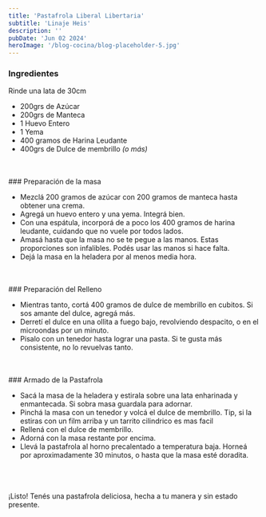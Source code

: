 ```yaml
---
title: 'Pastafrola Liberal Libertaria'
subtitle: 'Linaje Heis'
description: ''
pubDate: 'Jun 02 2024'
heroImage: '/blog-cocina/blog-placeholder-5.jpg'
---
```


### Ingredientes
Rinde una lata de 30cm
* 200grs de Azúcar
* 200grs de Manteca
* 1 Huevo Entero
* 1 Yema
* 400 gramos de Harina Leudante
* 400grs de Dulce de membrillo _(o más)_


<br />
<br />
### Preparación de la masa

* Mezclá 200 gramos de azúcar con 200 gramos de manteca hasta obtener una crema.
* Agregá un huevo entero y una yema. Integrá bien.
* Con una espátula, incorporá de a poco los 400 gramos de harina leudante, cuidando que no vuele por todos lados.
* Amasá hasta que la masa no se te pegue a las manos. Estas proporciones son infalibles. Podés usar las manos si hace falta.
* Dejá la masa en la heladera por al menos media hora.


<br />
<br />
### Preparación del Relleno

* Mientras tanto, cortá 400 gramos de dulce de membrillo en cubitos. Si sos amante del dulce, agregá más.
* Derretí el dulce en una ollita a fuego bajo, revolviendo despacito, o en el microondas por un minuto.
* Pisalo con un tenedor hasta lograr una pasta. Si te gusta más consistente, no lo revuelvas tanto.


<br />
<br />
### Armado de la Pastafrola

* Sacá la masa de la heladera y estirala sobre una lata enharinada y enmantecada. Si sobra masa guardala para adornar.
* Pinchá la masa con un tenedor y volcá el dulce de membrillo.
	Tip, si la estiras con un film arriba y un tarrito cilindrico es mas facil
* Rellená con el dulce de membrillo.
* Adorná con la masa restante por encima.
* Llevá la pastafrola al horno precalentado a temperatura baja. Horneá por aproximadamente 30 minutos, o hasta que la masa esté doradita.

<br />
<br />
<br />
¡Listo! Tenés una pastafrola deliciosa, hecha a tu manera y sin estado presente.